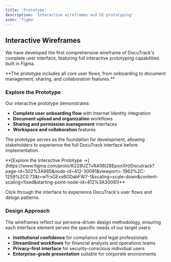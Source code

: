 ```yaml
---
title: 'Prototype'
description: 'Interactive wireframes and UI prototyping'
icon: 'figma'
---
```



## Interactive Wireframes

We have developed the first comprehensive wireframe of DocuTrack's complete user interface, featuring full interactive prototyping capabilities built in Figma.

<Callout type="info" emoji="🎨">
  **The prototype includes all core user flows, from onboarding to document management, sharing, and collaboration features.**
</Callout>

### Explore the Prototype

Our interactive prototype demonstrates:

- **Complete user onboarding flow** with Internet Identity integration
- **Document upload and organization** workflows
- **Sharing and permission management** interfaces  
- **Workspace and collaboration** features

The prototype serves as the foundation for development, allowing stakeholders to experience the full DocuTrack interface before implementation.

<Callout type="tip" emoji="🔗">
  **[Explore the Interactive Prototype →](https://www.figma.com/proto/K228UZTvRA1l6l28EponXH/Docutrack?page-id=302%3A985&node-id=412-30081&viewport=-1962%2C-1259%2C0.73&t=wTrxGExs6GDabFW7-1&scaling=scale-down&content-scaling=fixed&starting-point-node-id=412%3A30081)**
  
  Click through the interface to experience DocuTrack's user flows and design patterns.
</Callout>

### Design Approach

The wireframes reflect our persona-driven design methodology, ensuring each interface element serves the specific needs of our target users:

- **Institutional confidence** for compliance and legal professionals
- **Streamlined workflows** for financial analysts and operations teams  
- **Privacy-first interface** for security-conscious individual users
- **Enterprise-grade presentation** suitable for corporate environments